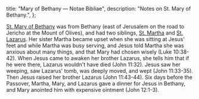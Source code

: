  title: "Mary of Bethany — Notae Bibliae",
  description: "Notes on St. Mary of Bethany.",
};

<Initial text="Mary of Bethany" />

[St. Mary of Bethany](/glossary/names#mary) was from Bethany (east of Jerusalem on the road to Jericho at the Mount of Olives), and had two siblings, [St. Martha](/people/saints/biblical/martha) and [St. Lazarus](/people/saints/biblical/lazarus). Her sister Martha became upset when she was sitting at Jesus' feet and while Martha was busy serving, and Jesus told Martha she was anxious about many things, and that Mary had chosen wisely (Luke 10:38-42). When Jesus came to awaken her brother Lazarus, she tells him that if he were there, Lazarus wouldn't have died (John 11:32). Jesus saw her weeping, saw Lazarus' tomb, was deeply moved, and wept (John 11:33-35). Then Jesus raised her brother Lazarus (John 11:43-44). Six days before the Passover, Martha, Mary, and Lazarus gave a dinner for Jesus in Bethany, and Mary anointed him with expensive ointment (John 12:1-3).
